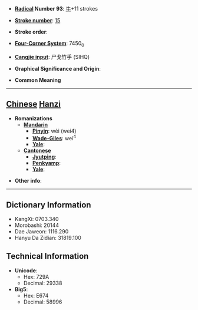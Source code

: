 * '''[[Wiktionary:Chinese radical index| Radical]] Number 93''': [[Wiktionary:Chinese radical index 牛|牛]]+11 strokes

* '''[[Wiktionary:Chinese total strokes index|Stroke number]]''': [[Wiktionary:Chinese total strokes index 15|15]]

* '''Stroke order''': 

* '''[[Wiktionary:Chinese four corner index|Four-Corner System]]''': 7450<sub>0</sub>

* '''[[Wiktionary:Chinese Cangjie index|Cangjie input]]''': 尸戈竹手 (SIHQ)

* '''Graphical Significance and Origin''': 

* '''Common Meaning'''

----

== [[Chinese]] [[Hanzi]] ==

* '''Romanizations'''
** '''[[Mandarin]]'''
*** '''[[Pinyin]]''': wèi (wei4)
*** '''[[Wade-Giles]]''': wei<sup>4</sup>
*** '''[[Yale]]''': 
** '''[[Cantonese]]'''
*** '''[[Jyutping]]''':
*** '''[[Penkyamp]]''': 
*** '''[[Yale]]''': 

* '''Other info''': 

----

== Dictionary Information ==

* KangXi: 0703.340
* Morobashi: 20144
* Dae Jaweon: 1116.290
* Hanyu Da Zidian: 31819.100

== Technical Information ==

* '''Unicode''':
** Hex: 729A
** Decimal: 29338
* '''Big5''':
** Hex: E674
** Decimal: 58996